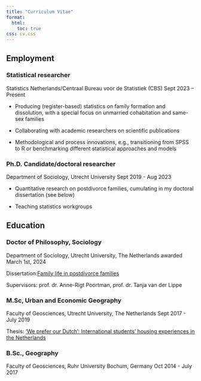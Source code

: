 ```yaml
---
title: "Curriculum Vitae"
format:
  html:
    toc: true
css: cv.css
---
```


## Employment

### Statistical researcher

Statistics Netherlands/Centraal Bureau voor de Statistiek (CBS) [Sept 2023 -- Present]{.cvdate}

-   Producing (register-based) statistics on family formation and dissolution, with a special focus on unmarried cohabitation and same-sex families

-   Collaborating with academic researchers on scientific publications

-   Methodological and process innovations, e.g., transitioning from SPSS to R or benchmarking different statistical approaches and models

### Ph.D. Candidate/doctoral researcher

Department of Sociology, Utrecht University [Sept 2019 - Aug 2023]{.cvdate}

-   Quantitative research on postdivorce families, cumulating in my doctoral dissertation (see below)

-   Teaching statistics workgroups

## Education

### Doctor of Philosophy, Sociology

Department of Sociology, Utrecht University, The Netherlands [awarded March 1st, 2024]{.cvdate}

Dissertation:[Family life in postdivorce families](https://research-portal.uu.nl/ws/portalfiles/portal/213593647/171378-christian-fangmailversie%20-%2065c4fc6b96c21.pdf)

Supervisors: prof. dr. Anne-Rigt Poortman, prof. dr. Tanja van der Lippe

### M.Sc, Urban and Economic Geography

Faculty of Geosciences, Utrecht University, The Netherlands [Sept 2017 - July 2019]{.cvdate}

Thesis: [‘We prefer our Dutch’: International students’ housing experiences in the Netherlands](https://www.tandfonline.com/doi/pdf/10.1080/02673037.2020.1720618)

### B.Sc., Geography

Faculty of Geosciences, Ruhr University Bochum, Germany [Oct 2014 - July 2017]{.cvdate}
